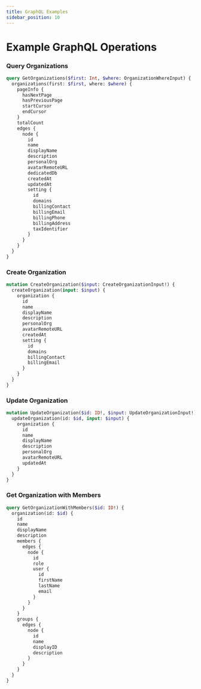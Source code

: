 ```yaml
---
title: GraphQL Examples
sidebar_position: 10
---
```


# Example GraphQL Operations

### Query Organizations
```graphql
query GetOrganizations($first: Int, $where: OrganizationWhereInput) {
  organizations(first: $first, where: $where) {
    pageInfo {
      hasNextPage
      hasPreviousPage
      startCursor
      endCursor
    }
    totalCount
    edges {
      node {
        id
        name
        displayName
        description
        personalOrg
        avatarRemoteURL
        dedicatedDb
        createdAt
        updatedAt
        setting {
          id
          domains
          billingContact
          billingEmail
          billingPhone
          billingAddress
          taxIdentifier
        }
      }
    }
  }
}
```

### Create Organization
```graphql
mutation CreateOrganization($input: CreateOrganizationInput!) {
  createOrganization(input: $input) {
    organization {
      id
      name
      displayName
      description
      personalOrg
      avatarRemoteURL
      createdAt
      setting {
        id
        domains
        billingContact
        billingEmail
      }
    }
  }
}
```

### Update Organization
```graphql
mutation UpdateOrganization($id: ID!, $input: UpdateOrganizationInput!) {
  updateOrganization(id: $id, input: $input) {
    organization {
      id
      name
      displayName
      description
      personalOrg
      avatarRemoteURL
      updatedAt
    }
  }
}
```

### Get Organization with Members
```graphql
query GetOrganizationWithMembers($id: ID!) {
  organization(id: $id) {
    id
    name
    displayName
    description
    members {
      edges {
        node {
          id
          role
          user {
            id
            firstName
            lastName
            email
          }
        }
      }
    }
    groups {
      edges {
        node {
          id
          name
          displayID
          description
        }
      }
    }
  }
}
```

